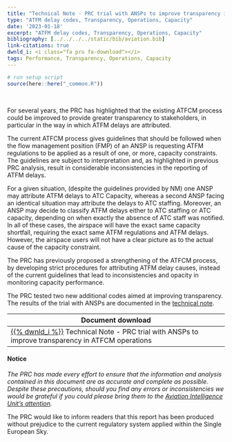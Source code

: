 ```yaml
---
title: "Technical Note - PRC trial with ANSPs to improve transparency in ATFCM operations"
type: "ATFM delay codes, Transparency, Operations, Capacity"
date: '2023-01-18'
excerpt: "ATFM delay codes, Transparency, Operations, Capacity"
bibliography: [../../../../static/bib/aviation.bib]
link-citations: true
dwnld_i: <i class="fa pru fa-download"></i>
tags: Performance, Transparency, Operations, Capacity
---
```

```r
# run setup script
source(here::here("_common.R"))
```
 
<br>
<div class="container">
<div class="row align-items-start">

For several years, the PRC has highlighted that the existing ATFCM process could be improved to provide greater transparency to stakeholders, in particular in the way in which ATFM delays are attributed.

The current ATFCM process gives guidelines that should be followed when the flow management position (FMP) of an ANSP is requesting ATFM regulations to be applied as a result of one, or more, capacity constraints. The guidelines are subject to interpretation and, as highlighted in previous PRC analysis, result in considerable inconsistencies in the reporting of ATFM delays. 

For a given situation, (despite the guidelines provided by NM) one ANSP may attribute ATFM delays to ATC Capacity, whereas a second ANSP facing an identical situation may attribute the delays to ATC staffing. Moreover, an ANSP may decide to classify ATFM delays either to ATC staffing or ATC capacity, depending on when exactly the absence of ATC staff was notified. In all of these cases, the airspace will have the exact same capacity shortfall, requiring the exact same ATFM regulations and ATFM delays. However, the airspace users will not have a clear picture as to the actual cause of the capacity constraint.

The PRC has previously proposed a strengthening of the ATFCM process, by developing strict procedures for attributing ATFM delay causes, instead of the current guidelines that lead to inconsistencies and opacity in monitoring capacity performance. 

The PRC tested two new additional codes aimed at improving transparency. The results of the trial with ANSPs are documented in the [technical note][tn_prc_dly_code].  

| Document download                                                                                 |
|---------------------------------------------------------------------------------------------------|
| [{{% dwnld_i %}}][tn_prc_dly_code]   Technical Note - PRC trial with ANSPs to improve transparency in ATFCM operations                              | 


#### Notice
*The PRC has made every effort to ensure that the information and analysis contained in this document are as accurate and 
complete as possible. Despite these precautions, should you find any errors or inconsistencies we would be grateful if you 
could please bring them to the [Aviation Intelligence Unit's attention](mailto:PRU-Support@eurocontrol.int).*

The PRC would like to inform readers that this report has been produced without prejudice to the current regulatory system applied within the Single European Sky. 

</div>
</div>

[tn_prc_dly_code]: /library/prc_tn_ANSP_trials_add_dly_codes.pdf "Technical Note - PRC trial with ANSPs to improve transparency in ATFCM operations"